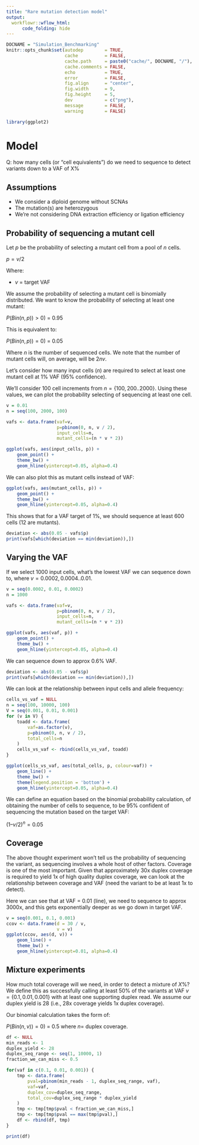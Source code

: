```yaml
---
title: "Rare mutation detection model"
output:
  workflowr::wflow_html:
      code_folding: hide
---
```


```r
DOCNAME = "Simulation_Benchmarking"
knitr::opts_chunk$set(autodep        = TRUE,
                      cache          = FALSE,
                      cache.path     = paste0("cache/", DOCNAME, "/"),
                      cache.comments = FALSE,
                      echo           = TRUE,
                      error          = FALSE,
                      fig.align      = "center",
                      fig.width      = 9,
                      fig.height     = 5,
                      dev            = c("png"),
                      message        = FALSE,
                      warning        = FALSE)
```

```r
library(ggplot2)
```

# Model

Q: how many cells (or "cell equivalents") do we need to sequence to detect variants down to a VAF of X%

## Assumptions

* We consider a diploid genome without SCNAs
* The mutation(s) are heterozygous
* We're not considering DNA extraction efficiency or ligation efficiency

## Probability of sequencing a mutant cell

Let $p$ be the probability of selecting a mutant cell from a pool of $n$ cells.

$p = v / 2$

Where:

* $v$ = target VAF

We assume the probability of selecting a mutant cell is binomially distributed. We want to know the probability of selecting at least one mutant:

$P(Bin(n, p)) > 0)$ = 0.95

This is equivalent to:

$P(Bin(n, p)) = 0)$ = 0.05

Where $n$ is the number of sequenced cells. We note that the number of mutant cells will, on average, will be $2nv$. 

Let's consider how many input cells ($n$) are required to select at least one mutant cell at 1% VAF (95% confidence).

We'll consider 100 cell increments from $n = \{100, 200..2000\}$. Using these values, we can plot the probability selecting of sequencing at least one cell.

```r
v = 0.01
n = seq(100, 2000, 100)

vafs <- data.frame(vaf=v,
                   p=pbinom(0, n, v / 2),
                   input_cells=n,
                   mutant_cells=(n * v * 2))

ggplot(vafs, aes(input_cells, p)) +
    geom_point() +
    theme_bw() +
    geom_hline(yintercept=0.05, alpha=0.4)
```

We can also plot this as mutant cells instead of VAF:

```r
ggplot(vafs, aes(mutant_cells, p)) +
    geom_point() +
    theme_bw() +
    geom_hline(yintercept=0.05, alpha=0.4)
```

This shows that for a VAF target of 1%, we should sequence at least 600 cells (12 are mutants).

```r
deviation <- abs(0.05 - vafs$p)
print(vafs[which(deviation == min(deviation)),])
```

## Varying the VAF

If we select 1000 input cells, what's the lowest VAF we can sequence down to, where $v = {0.0002, 0.0004..0.01}$.

```r
v = seq(0.0002, 0.01, 0.0002)
n = 1000

vafs <- data.frame(vaf=v,
                   p=pbinom(0, n, v / 2),
                   input_cells=n,
                   mutant_cells=(n * v * 2))

ggplot(vafs, aes(vaf, p)) +
    geom_point() +
    theme_bw() +
    geom_hline(yintercept=0.05, alpha=0.4)
```

We can sequence down to approx 0.6% VAF. 

```r
deviation <- abs(0.05 - vafs$p)
print(vafs[which(deviation == min(deviation)),])
```

We can look at the relationship between input cells and allele frequency: 

```r
cells_vs_vaf = NULL
n = seq(100, 10000, 100)
V = seq(0.001, 0.01, 0.001)
for (v in V) {
    toadd <- data.frame(
        vaf=as.factor(v),
        p=pbinom(0, n, v / 2),
        total_cells=n
    )
    cells_vs_vaf <- rbind(cells_vs_vaf, toadd)
}

ggplot(cells_vs_vaf, aes(total_cells, p, colour=vaf)) +
    geom_line() +
    theme_bw() +
    theme(legend.position = 'bottom') +
    geom_hline(yintercept=0.05, alpha=0.4)
```

We can define an equation based on the binomial probability calculation, of obtaining the number of cells to sequence, to be 95% confident of sequencing the mutation based on the target VAF:

$(1 – v / 2) ^ n = 0.05$

## Coverage

The above thought experiment won't tell us the probability of sequencing the variant, as sequencing involves a whole host of other factors. Coverage is one of the most important. Given that approximately 30x duplex coverage is required to yield 1x of high quality duplex coverage, we can look at the relationship between coverage and VAF (need the variant to be at least 1x to detect).

Here we can see that at VAF = 0.01 (line), we need to sequence to approx 3000x, and this gets exponentially deeper as we go down in target VAF.

```r
v = seq(0.001, 0.1, 0.001)
ccov <- data.frame(d = 30 / v,
                   v = v)
ggplot(ccov, aes(d, v)) +
    geom_line() +
    theme_bw() +
    geom_hline(yintercept=0.01, alpha=0.4)
```
## Mixture experiments

How much total coverage will we need, in order to detect a mixture of $X\%?$ We define this as successfully calling at least 50\% of the variants at VAF $v = \{0.1, 0.01, 0.001\}$ with at least one supporting duplex read. We assume our duplex yield is 28 (i.e., 28x coverage yields 1x duplex coverage).

Our binomial calculation takes the form of:

$P(Bin(n, v)) = 0)$ = 0.5 where $n =$ duplex coverage.

```r
df <- NULL
min_reads <- 1
duplex_yield <- 28
duplex_seq_range <- seq(1, 10000, 1)
fraction_we_can_miss <- 0.5

for(vaf in c(0.1, 0.01, 0.001)) {
    tmp <- data.frame(
        pval=pbinom(min_reads - 1, duplex_seq_range, vaf),
        vaf=vaf,
        duplex_cov=duplex_seq_range,
        total_cov=duplex_seq_range * duplex_yield
    )
    tmp <- tmp[tmp$pval < fraction_we_can_miss,]
    tmp <- tmp[tmp$pval == max(tmp$pval),]
    df <- rbind(df, tmp)
}

print(df)
```

